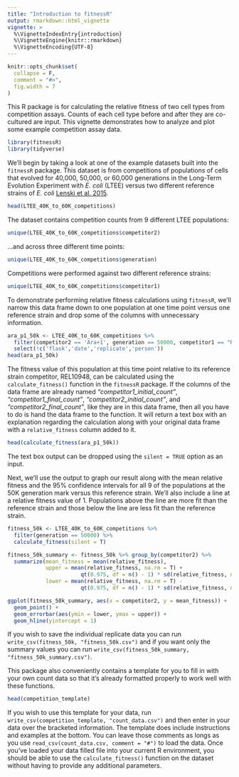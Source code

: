 ```yaml
---
title: "Introduction to fitnessR"
output: rmarkdown::html_vignette
vignette: >
  %\VignetteIndexEntry{introduction}
  %\VignetteEngine{knitr::rmarkdown}
  %\VignetteEncoding{UTF-8}
---
```


```r
knitr::opts_chunk$set(
  collapse = F,
  comment = "#>",
  fig.width = 7
)
```

This R package is for calculating the relative fitness of two cell types from competition assays. Counts of each cell type before and after they are co-cultured are input. This vignette demonstrates how to analyze and plot some example competition assay data.

```r
library(fitnessR)
library(tidyverse)
```

We'll begin by taking a look at one of the example datasets built into the `fitnessR` package. This dataset is from competitions of populations of cells that evolved for 40,000, 50,000, or 60,000 generations in the Long-Term Evolution Experiment with _E. coli_ (LTEE) versus two different reference strains of _E. coli_ [Lenski et al. 2015](https://royalsocietypublishing.org/doi/10.1098/rspb.2015.2292).

```r
head(LTEE_40K_to_60K_competitions)
```

The dataset contains competition counts from 9 different LTEE populations:

```r
unique(LTEE_40K_to_60K_competitions$competitor2)
```

...and across three different time points:

```r
unique(LTEE_40K_to_60K_competitions$generation)
```

Competitions were performed against two different reference strains:

```r
unique(LTEE_40K_to_60K_competitions$competitor1)
```

To demonstrate performing relative fitness calculations using `fitnessR`, we'll narrow this data frame down to one population at one time point versus one reference strain and drop some of the columns with unnecessary information.

```r
ara_p1_50k <- LTEE_40K_to_60K_competitions %>% 
  filter(competitor2 == 'Ara+1', generation == 50000, competitor1 == "REL10948") %>% 
  select(!c('flask','date','replicate','person'))
head(ara_p1_50k)
```

The fitness value of this population at this time point relative to its reference strain competitor, REL10948, can be calculated using the `calculate_fitness()` function in the `fitnessR` package. If the columns of the data frame are already named *"competitor1_initial_count"*, *"competitor1_final_count"*, *"competitor2_initial_count"*, and  *"competitor2_final_count"*, like they are in this data frame, then all you have to do is hand the data frame to the function. It will return a text box with an explanation regarding the calculation along with your original data frame with a `relative_fitness` column added to it.

```r
head(calculate_fitness(ara_p1_50k))
```

The text box output can be dropped using the `silent = TRUE` option as an input. 

Next, we'll use the output to graph our result along with the mean relative fitness and the 95% confidence intervals for all 9 of the populations at the 50K generation mark versus this reference strain. We'll also include a line at a relative fitness value of 1. Populations above the line are more fit than the reference strain and those below the line are less fit than the reference strain.

```r
fitness_50k <- LTEE_40K_to_60K_competitions %>% 
  filter(generation == 50000) %>%
  calculate_fitness(silent = T)

fitness_50k_summary <- fitness_50k %>% group_by(competitor2) %>%
  summarize(mean_fitness = mean(relative_fitness),
            upper = mean(relative_fitness, na.rm = T) + 
                       qt(0.975, df = n() - 1) * sd(relative_fitness, na.rm = T)/sqrt(n()),
            lower = mean(relative_fitness, na.rm = T) - 
                       qt(0.975, df = n() - 1) * sd(relative_fitness, na.rm = T)/sqrt(n()))

ggplot(fitness_50k_summary, aes(x = competitor2, y = mean_fitness)) + 
  geom_point() +
  geom_errorbar(aes(ymin = lower, ymax = upper)) +
  geom_hline(yintercept = 1)
```

If you wish to save the individual replicate data you can run `write_csv(fitness_50k, "fitness_50k.csv")` and if you want only the summary values you can run `write_csv(fitness_50k_summary, "fitness_50k_summary.csv")`.

This package also conveniently contains a template for you to fill in with your own count data so that it's already formatted properly to work well with these functions.

```r
head(competition_template)
```

If you wish to use this template for your data, run `write_csv(competition_template, "count_data.csv")` and then enter in your data over the bracketed information. The template does include instructions and examples at the bottom. You can leave those comments as longs as you use `read_csv(count_data.csv, comment = "#")` to load the data. Once you've loaded your data filled file into your current R environment, you should be able to use the `calculate_fitness()` function on the dataset without having to provide any additional parameters.
